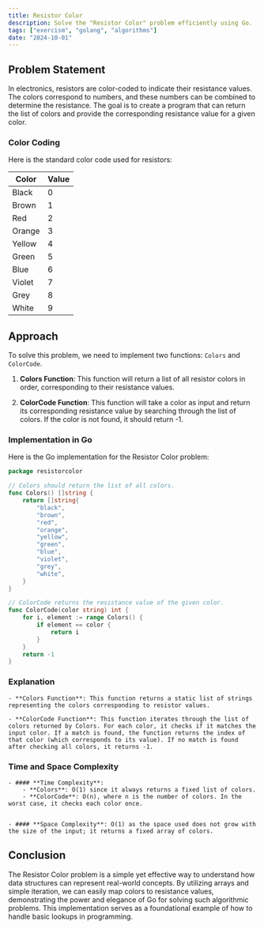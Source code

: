 ```yaml
---
title: Resistor Color
description: Solve the "Resistor Color" problem efficiently using Go.
tags: ["exercism", "golang", "algorithms"]
date: "2024-10-01"
---
```


## Problem Statement

In electronics, resistors are color-coded to indicate their resistance values. The colors correspond to numbers, and these numbers can be combined to determine the resistance. The goal is to create a program that can return the list of colors and provide the corresponding resistance value for a given color.

### Color Coding

Here is the standard color code used for resistors:

| Color   | Value |
|---------|-------|
| Black   | 0     |
| Brown   | 1     |
| Red     | 2     |
| Orange  | 3     |
| Yellow  | 4     |
| Green   | 5     |
| Blue    | 6     |
| Violet  | 7     |
| Grey    | 8     |
| White   | 9     |

## Approach

To solve this problem, we need to implement two functions: `Colors` and `ColorCode`.

1. **Colors Function**: This function will return a list of all resistor colors in order, corresponding to their resistance values.
  
2. **ColorCode Function**: This function will take a color as input and return its corresponding resistance value by searching through the list of colors. If the color is not found, it should return -1.

### Implementation in Go

Here is the Go implementation for the Resistor Color problem:

```go
package resistorcolor

// Colors should return the list of all colors.
func Colors() []string {
    return []string{
        "black",
        "brown",
        "red",
        "orange",
        "yellow",
        "green",
        "blue",
        "violet",
        "grey",
        "white",
    }
}

// ColorCode returns the resistance value of the given color.
func ColorCode(color string) int {
    for i, element := range Colors() {
        if element == color {
            return i
        }
    }
    return -1
}
```

### Explanation
    - **Colors Function**: This function returns a static list of strings representing the colors corresponding to resistor values.

    - **ColorCode Function**: This function iterates through the list of colors returned by Colors. For each color, it checks if it matches the input color. If a match is found, the function returns the index of that color (which corresponds to its value). If no match is found after checking all colors, it returns -1.

### Time and Space Complexity

    - #### **Time Complexity**:
        - **Colors**: O(1) since it always returns a fixed list of colors.
        - **ColorCode**: O(n), where n is the number of colors. In the worst case, it checks each color once.


    - #### **Space Complexity**: O(1) as the space used does not grow with the size of the input; it returns a fixed array of colors.

## Conclusion
The Resistor Color problem is a simple yet effective way to understand how data structures can represent real-world concepts. By utilizing arrays and simple iteration, we can easily map colors to resistance values, demonstrating the power and elegance of Go for solving such algorithmic problems. This implementation serves as a foundational example of how to handle basic lookups in programming.